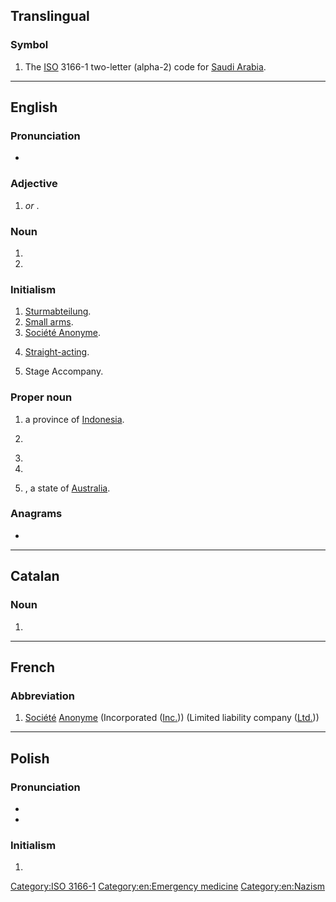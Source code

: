 {{also|ᎦᎪ|Appendix:Variations of "sa"}}

==Translingual==

===Symbol===
{{head|mul|symbol}}

# The [[ISO]] 3166-1 two-letter (alpha-2) code for [[Saudi Arabia]].

[[Category:ISO 3166-1]]

----

==English==

===Pronunciation===
* {{audio|en-au-SA.ogg|Audio (AU)|lang=en}}

===Adjective===
{{en-adj|-}}

# {{lb|en|anatomy|medicine}} {{initialism of|sinoatrial|lang=en|dot=}} ''or'' '''{{l|en|sinoauricular}}'''.
#: {{ux|en|'''SA''' block;&nbsp; [[SA node|'''SA''' node]]}}

===Noun===
{{en-noun|~}}

# {{io|lang=en|[[sexual abuse]]}}
# {{io|lang=en|[[special agent]]}}

===Initialism===
{{rfc-header|Initialism}}
{{head|en|initialism}}

# [[Sturmabteilung]].
# [[small arms|Small arms]].
# [[Société Anonyme]].<!---French?--->
# {{lb|en|in gay personal ads}} [[straight-acting|Straight-acting]].
# Stage Accompany.

===Proper noun===
{{en-proper-noun}}

# {{abbreviation of|lang=en|[[North Sulawesi]]|dot=,}} a province of [[Indonesia]].
# {{lb|en|sports}} {{abbreviation of|lang=en|San Antonio}}
# {{initialism of|lang=en|South Africa}}
# {{initialism of|lang=en|South America}}
# {{lb|en|Australia}} {{initialism of|lang=en|South Australia|nodot=1}}, a state of [[Australia]].

===Anagrams===
* {{anagrams|en|a=as|A's|A*'s|A*s|A+'s|A-'s|A/S|AS|As|A−'s|A♭s|A♯s|a's|a.s.|as}}

[[Category:en:Emergency medicine]]
[[Category:en:Nazism]]

----

==Catalan==
{{wikipedia|lang=ca}}

===Noun===
{{head|ca|noun}}

# {{initialism of|societat anònima|lang=ca}}

----

==French==

===Abbreviation===
{{head|fr|abbreviation}}

# [[société|Société]] [[anonyme|Anonyme]] (Incorporated ([[Inc.]])) (Limited liability company ([[Ltd.]]))

----

==Polish==

===Pronunciation===
* {{pl-IPA|/es a/}}
* {{audio|Pl-SA.ogg|Audio|lang=pl}}

===Initialism===
{{head|pl|initialism}}

# {{initialism of|spółka akcyjna|lang=pl}}
